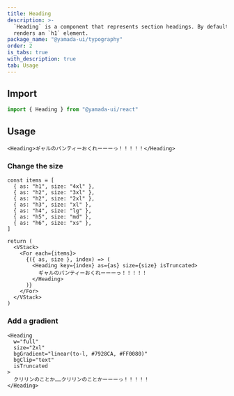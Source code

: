```yaml
---
title: Heading
description: >-
  `Heading` is a component that represents section headings. By default, it
  renders an `h1` element.
package_name: "@yamada-ui/typography"
order: 2
is_tabs: true
with_description: true
tab: Usage
---
```


## Import

```ts
import { Heading } from "@yamada-ui/react"
```

## Usage

```tsx
<Heading>ギャルのパンティーおくれーーーっ！！！！！</Heading>
```

### Change the size

```tsx functional=true
const items = [
  { as: "h1", size: "4xl" },
  { as: "h2", size: "3xl" },
  { as: "h2", size: "2xl" },
  { as: "h3", size: "xl" },
  { as: "h4", size: "lg" },
  { as: "h5", size: "md" },
  { as: "h6", size: "xs" },
]

return (
  <VStack>
    <For each={items}>
      {({ as, size }, index) => (
        <Heading key={index} as={as} size={size} isTruncated>
          ギャルのパンティーおくれーーーっ！！！！！
        </Heading>
      )}
    </For>
  </VStack>
)
```

### Add a gradient

```tsx
<Heading
  w="full"
  size="2xl"
  bgGradient="linear(to-l, #7928CA, #FF0080)"
  bgClip="text"
  isTruncated
>
  クリリンのことか……クリリンのことかーーーっ！！！！！
</Heading>
```

